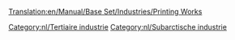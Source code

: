 [[Translation:en/Manual/Base Set/Industries/Printing Works]]

{{nl/Industrieën|image=en/Printworks.png
|name=Drukkerij
|climates=[[nl/Manual/Klimaat#subarctisch|Subarctisch]].
|accepts=[[nl/Manual/Base Set/Cargos/Papier|Papier]]
|produces=[[nl/Manual/Base Set/Cargos/Goederen|Goederen]]
|notes=Niet aanwezig in andere [[nl/Manual/Klimaat|klimaten]].
}}

{{nl/Navbox Industrieën}}
[[Category:nl/Tertiaire industrie]]
[[Category:nl/Subarctische industrie]]